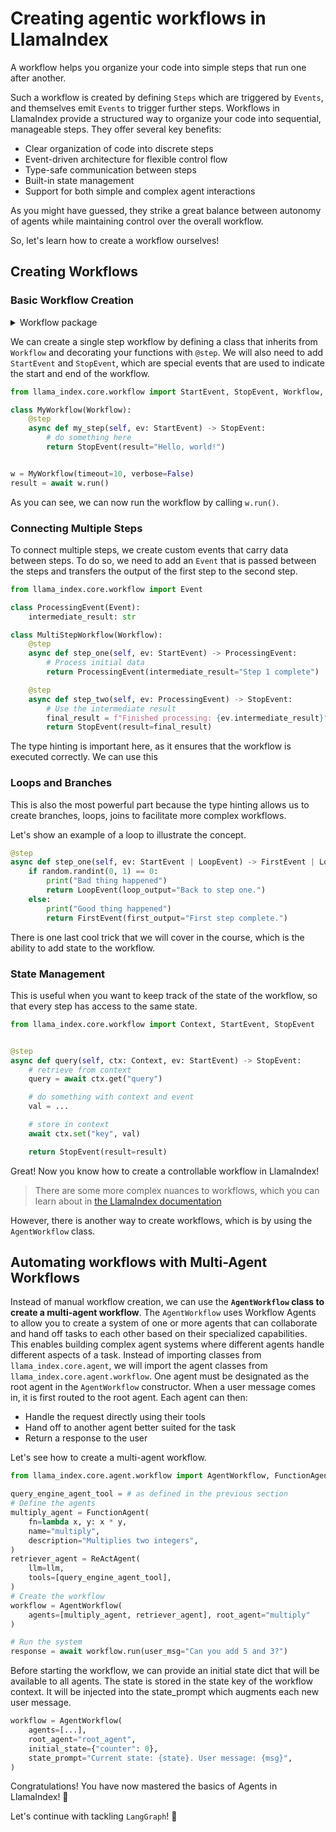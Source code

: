 # Creating agentic workflows in LlamaIndex

A workflow helps you organize your code into simple steps that run one after another.

Such a workflow is created by defining `Steps` which are triggered by `Events`, and themselves emit `Events` to trigger further steps.
Workflows in LlamaIndex provide a structured way to organize your code into sequential, manageable steps. They offer several key benefits:

- Clear organization of code into discrete steps
- Event-driven architecture for flexible control flow
- Type-safe communication between steps
- Built-in state management
- Support for both simple and complex agent interactions

As you might have guessed, they strike a great balance between autonomy of agents while maintaining control over the overall workflow.

So, let's learn how to create a workflow ourselves!

## Creating Workflows

### Basic Workflow Creation

<details>
<summary>Workflow package</summary>
As introduced in the [section on components](what-are-components-in-llama-index.mdx), we can install the Workflow package with the following command:

```python
pip install llama-index-utils-workflow
```
</details>

We can create a single step workflow by defining a class that inherits from `Workflow` and decorating your functions with `@step`.
We will also need to add `StartEvent` and `StopEvent`, which are special events that are used to indicate the start and end of the workflow.


```python
from llama_index.core.workflow import StartEvent, StopEvent, Workflow, step

class MyWorkflow(Workflow):
    @step
    async def my_step(self, ev: StartEvent) -> StopEvent:
        # do something here
        return StopEvent(result="Hello, world!")


w = MyWorkflow(timeout=10, verbose=False)
result = await w.run()
```

As you can see, we can now run the workflow by calling `w.run()`.

### Connecting Multiple Steps

To connect multiple steps, we create custom events that carry data between steps.
To do so, we need to add an `Event` that is passed between the steps and transfers the output of the first step to the second step.

```python
from llama_index.core.workflow import Event

class ProcessingEvent(Event):
    intermediate_result: str

class MultiStepWorkflow(Workflow):
    @step
    async def step_one(self, ev: StartEvent) -> ProcessingEvent:
        # Process initial data
        return ProcessingEvent(intermediate_result="Step 1 complete")

    @step
    async def step_two(self, ev: ProcessingEvent) -> StopEvent:
        # Use the intermediate result
        final_result = f"Finished processing: {ev.intermediate_result}"
        return StopEvent(result=final_result)
```

The type hinting is important here, as it ensures that the workflow is executed correctly. We can use this

### Loops and Branches

This is also the most powerful part because the type hinting allows us to create branches, loops, joins to facilitate more complex workflows.

Let's show an example of a loop to illustrate the concept.

```python
@step
async def step_one(self, ev: StartEvent | LoopEvent) -> FirstEvent | LoopEvent:
    if random.randint(0, 1) == 0:
        print("Bad thing happened")
        return LoopEvent(loop_output="Back to step one.")
    else:
        print("Good thing happened")
        return FirstEvent(first_output="First step complete.")
```

There is one last cool trick that we will cover in the course, which is the ability to add state to the workflow.

### State Management
This is useful when you want to keep track of the state of the workflow, so that every step has access to the same state.

```python
from llama_index.core.workflow import Context, StartEvent, StopEvent


@step
async def query(self, ctx: Context, ev: StartEvent) -> StopEvent:
    # retrieve from context
    query = await ctx.get("query")

    # do something with context and event
    val = ...

    # store in context
    await ctx.set("key", val)

    return StopEvent(result=result)
```

Great! Now you know how to create a controllable workflow in LlamaIndex!

> There are some more complex nuances to workflows, which you can learn about in [the LlamaIndex documentation](https://docs.llamaindex.ai/en/stable/understanding/workflows/)

However, there is another way to create workflows, which is by using the `AgentWorkflow` class.

## Automating workflows with Multi-Agent Workflows

Instead of manual workflow creation, we can use the **`AgentWorkflow` class to create a multi-agent workflow**.
The `AgentWorkflow` uses Workflow Agents to allow you to create a system of one or more agents that can collaborate and hand off tasks to each other based on their specialized capabilities.
This enables building complex agent systems where different agents handle different aspects of a task.
Instead of importing classes from `llama_index.core.agent`, we will import the agent classes from `llama_index.core.agent.workflow`.
One agent must be designated as the root agent in the `AgentWorkflow` constructor.
When a user message comes in, it is first routed to the root agent. Each agent can then:

- Handle the request directly using their tools
- Hand off to another agent better suited for the task
- Return a response to the user

Let's see how to create a multi-agent workflow.

```python
from llama_index.core.agent.workflow import AgentWorkflow, FunctionAgent, ReActAgent

query_engine_agent_tool = # as defined in the previous section
# Define the agents
multiply_agent = FunctionAgent(
    fn=lambda x, y: x * y,
    name="multiply",
    description="Multiplies two integers",
)
retriever_agent = ReActAgent(
    llm=llm,
    tools=[query_engine_agent_tool],
)
# Create the workflow
workflow = AgentWorkflow(
    agents=[multiply_agent, retriever_agent], root_agent="multiply"
)

# Run the system
response = await workflow.run(user_msg="Can you add 5 and 3?")
```

Before starting the workflow, we can provide an initial state dict that will be available to all agents.
The state is stored in the state key of the workflow context. It will be injected into the state_prompt which augments each new user message.

```python
workflow = AgentWorkflow(
    agents=[...],
    root_agent="root_agent",
    initial_state={"counter": 0},
    state_prompt="Current state: {state}. User message: {msg}",
)
```

Congratulations! You have now mastered the basics of Agents in LlamaIndex! 🎉

Let's continue with tackling `LangGraph`! 🚀